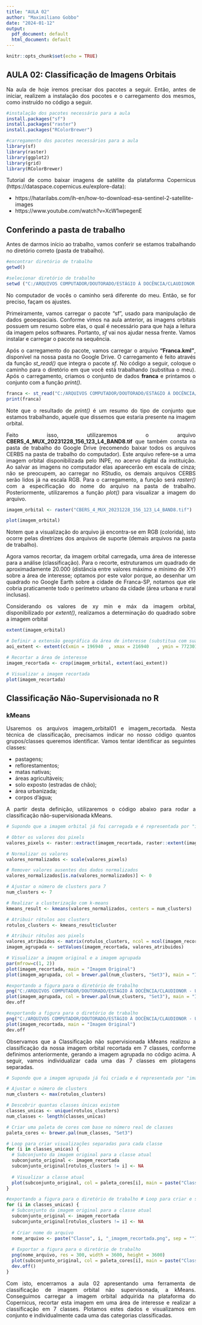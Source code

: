 ---
title: "AULA 02"
author: "Maximiliano Gobbo"
date: "2024-01-12"
output:
  pdf_document: default
  html_document: default
---

```{r setup, include=FALSE}
knitr::opts_chunk$set(echo = TRUE)
```

::: {style="text-align: justify"}

# AULA 02: Classificação de Imagens Orbitais

Na aula de hoje iremos precisar dos pacotes a seguir. Então, antes de iniciar, realizem a instalação dos pocotes e o carregamento dos mesmos, como instruído no código a seguir. 

```{r eval=FALSE, include=FALSE}
#instalação dos pacotes necessário para a aula
install.packages("sf")
install.packages("raster")
install.packages("RColorBrewer")
```

```{r include=FALSE}
#carregamento dos pacotes necessários para a aula
library(sf)
library(raster)
library(ggplot2)
library(grid)
library(RColorBrewer)
```


Tutorial de como baixar imagens de satélite da plataforma Copernicus (https://dataspace.copernicus.eu/explore-data):

- https://hatarilabs.com/ih-en/how-to-download-esa-sentinel-2-satellite-images
- https://www.youtube.com/watch?v=XcW1wpegenE


## Conferindo a pasta de trabalho

Antes de darmos início ao trabalho, vamos conferir se estamos trabalhando no diretório correto (pasta de trabalho).   
```{r}
#encontrar diretório de trabalho
getwd()
```

```{r}
#selecionar diretório de trabalho
setwd ("C:/ARQUIVOS COMPUTADOR/DOUTORADO/ESTÁGIO À DOCÊNCIA/CLAUDIONOR - UFU/SCRIPTS R E RMARKDOWN")
```

No computador de vocês o caminho será diferente do meu. Então, se for preciso, façam os ajustes. 

Primeiramente, vamos carregar o pacote "sf", usado para manipulação de dados geoespaciais. Conforme vimos na aula anterior, as imagens orbitais possuem um resumo sobre elas, o qual é necessário para que haja a leitura da imagem pelos softwares. Portanto, *sf* vai nos ajudar nessa frente. Vamos instalar e carregar o pacote na sequência. 

Após o carregamento do pacote, vamos carregar o arquivo **"Franca.kml"**, disponível na nossa pasta no Google Drive. O carregamento é feito através da função *st_read()* que integra o pacote *sf*. No código a seguir, coloque o caminho para o diretório em que você está trabalhando (substitua o meu). Após o carregamento, criamos o conjunto de dados **franca** e printamos o conjunto com a função *print()*. 

```{r echo=FALSE}
franca <- st_read("C:/ARQUIVOS COMPUTADOR/DOUTORADO/ESTÁGIO À DOCÊNCIA/CLAUDIONOR - UFU/SCRIPTS R E RMARKDOWN/Franca.kml")
print(franca)
```

Note que o resultado de *print()* é um resumo do tipo de conjunto que estamos trabalhando, aquele que dissemos que estaria presente na imagem orbital. 

Feito isso, utilizaremos o arquivo **CBERS_4_MUX_20231228_156_123_L4_BAND8.tif** que também consta na pasta de trabalho do Google Drive (recomendo baixar todos os arquivos CERBS na pasta de trabalho do computador). Este arquivo refere-se a uma imagem orbital disponibilizada pelo INPE, no acervo digital da instituição. Ao salvar as imagens no computador elas aparecerão em escala de cinza; não se preocupem, ao carregar no RStudio, os demais arquivos CERBS serão lidos já na escala RGB. Para o carregamento, a função será *raster()* com a especificação do nome do arquivo na pasta de trabalho. Posteriormente, utilizaremos a função *plot()* para visualizar a imagem do arquivo. 

```{r}
imagem_orbital <- raster("CBERS_4_MUX_20231228_156_123_L4_BAND8.tif")

plot(imagem_orbital)
```
Notem que a visualização do arquivo já encontra-se em RGB (colorida), isto ocorre pelas diretrizes dos arquivos de suporte (demais arquivos na pasta de trabalho).

Agora vamos recortar, da imagem orbital carregada, uma área de interesse para a análise (classificação). Para o recorte, estruturamos um quadrado de aproximadamente 20.000 (distância entre valores máximo e mínimo de XY) sobre a área de interesse; optamos por este valor porque, ao desenhar um quadrado no Google Earth sobre a cidade de Franca-SP, notamos que ele cobria praticamente todo o perímetro urbano da cidade (área urbana e rural inclusas). 

Considerando os valores de xy min e máx da imagem orbital, disponibilizado por *extent()*, realizamos a determinação do quadrado sobre a imagem orbital

```{r}
extent(imagem_orbital)

# Definir a extensão geográfica da área de interesse (substitua com suas próprias coordenadas)
aoi_extent <- extent(c(xmin = 196940  , xmax = 216940   , ymin = 7723010 , ymax = 7743010 ))

# Recortar a área de interesse
imagem_recortada <- crop(imagem_orbital, extent(aoi_extent))

# Visualizar a imagem recortada
plot(imagem_recortada)
```

## Classificação Não-Supervisionada no R

### kMeans

Usaremos os arquivos imagem_orbital01 e imagem_recortada. Nesta técnica de classificação, precisamos indicar no nosso código quantos grupos/classes queremos identificar. Vamos tentar identificar as seguintes classes:

* pastagens;
* reflorestamentos;
* matas nativas; 
* áreas agricultáveis;
* solo exposto (estradas de chão);
* área urbanizada;
* corpos d'água; 

A partir desta definição, utilizaremos o código abaixo para rodar a classificação não-supervisionada kMeans.

```{r}

# Supondo que a imagem orbital já foi carregada e é representada por "imagem_recortada"

# Obter os valores dos pixels
valores_pixels <- raster::extract(imagem_recortada, raster::extent(imagem_recortada), buffer = 500)

# Normalizar os valores
valores_normalizados <- scale(valores_pixels)

# Remover valores ausentes dos dados normalizados
valores_normalizados[is.na(valores_normalizados)] <- 0

# Ajustar o número de clusters para 7
num_clusters <- 7

# Realizar a clusterização com k-means
kmeans_result <- kmeans(valores_normalizados, centers = num_clusters)

# Atribuir rótulos aos clusters
rotulos_clusters <- kmeans_result$cluster

# Atribuir rótulos aos pixels
valores_atribuidos <- matrix(rotulos_clusters, ncol = ncol(imagem_recortada), nrow = nrow(imagem_recortada), byrow = TRUE)
imagem_agrupada <- setValues(imagem_recortada, valores_atribuidos)

# Visualizar a imagem original e a imagem agrupada
par(mfrow=c(1, 2))
plot(imagem_recortada, main = "Imagem Original")
plot(imagem_agrupada, col = brewer.pal(num_clusters, "Set3"), main = "Imagem Agrupada")

```

```{r include=FALSE}
#exportando a figura para o diretório de trabalho
png("C:/ARQUIVOS COMPUTADOR/DOUTORADO/ESTÁGIO À DOCÊNCIA/CLAUDIONOR - UFU/SCRIPTS R E RMARKDOWN/imagem_agrupada.png", res = 300, width = 3600, height = 3600)
plot(imagem_agrupada, col = brewer.pal(num_clusters, "Set3"), main = "Imagem Agrupada")
dev.off
```

```{r include=FALSE}
#exportando a figura para o diretório de trabalho
png("C:/ARQUIVOS COMPUTADOR/DOUTORADO/ESTÁGIO À DOCÊNCIA/CLAUDIONOR - UFU/SCRIPTS R E RMARKDOWN/imagem_recortada.png", res = 300, width = 3600, height = 3600)
plot(imagem_recortada, main = "Imagem Original")
dev.off
```

Observamos que a Classificação não supervisionada kMeans realizou a classificação da nossa imagem orbital recortada em 7 classes, conforme definimos anteriormente, gerando a imagem agrupada no código acima. A seguir, vamos individualizar cada uma das 7 classes em plotagens separadas. 

```{r}
# Supondo que a imagem agrupada já foi criada e é representada por "imagem_agrupada" e que os rótulos dos grupos estão na variável "rotulos_clusters"

# Ajustar o número de clusters
num_clusters <- max(rotulos_clusters)

# Descobrir quantas classes únicas existem
classes_unicas <- unique(rotulos_clusters)
num_classes <- length(classes_unicas)

# Criar uma paleta de cores com base no número real de classes
paleta_cores <- brewer.pal(num_classes, "Set3")

# Loop para criar visualizações separadas para cada classe
for (i in classes_unicas) {
  # Subconjunto da imagem original para a classe atual
  subconjunto_original <- imagem_recortada
  subconjunto_original[rotulos_clusters != i] <- NA
  
  # Visualizar a classe atual
  plot(subconjunto_original, col = paleta_cores[i], main = paste("Classe", i))
}
```

```{r include=FALSE}
#exportando a figura para o diretório de trabalho # Loop para criar e salvar visualizações separadas para cada classe
for (i in classes_unicas) {
  # Subconjunto da imagem original para a classe atual
  subconjunto_original <- imagem_recortada
  subconjunto_original[rotulos_clusters != i] <- NA
  
  # Criar nome do arquivo
  nome_arquivo <- paste("Classe", i, "_imagem_recortada.png", sep = "")
  
  # Exportar a figura para o diretório de trabalho
  png(nome_arquivo, res = 300, width = 3600, height = 3600)
  plot(subconjunto_original, col = paleta_cores[i], main = paste("Classe", i))
  dev.off()
}
```

Com isto, encerramos a aula 02 apresentando uma ferramenta de classificação de imagem orbital não supervisonada, a kMeans. Conseguimos carregar a imagem orbital adquirida na plataforma do Copernicus, recortar esta imagem em uma área de interesse e realizar a classificação em 7 classes. Plotamos estes dados e visualizamos em conjunto e individualmente cada uma das categorias classificadas. 


:::